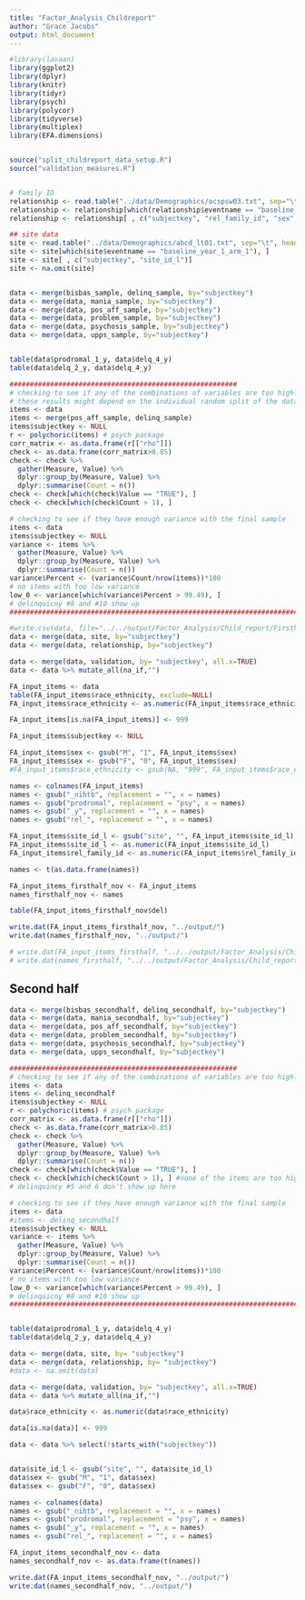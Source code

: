 ```yaml
---
title: "Factor_Analysis_Childreport"
author: "Grace Jacobs"
output: html_document
---
```



```r
#library(lavaan)
library(ggplot2)
library(dplyr)
library(knitr)
library(tidyr)
library(psych)
library(polycor)
library(tidyverse)
library(multiplex)
library(EFA.dimensions)


source("split_childreport_data_setup.R")
source("validation_measures.R")


# family ID
relationship <- read.table("../data/Demographics/acspsw03.txt", sep="\t", header=TRUE)
relationship <- relationship[which(relationship$eventname == "baseline_year_1_arm_1"), ] #11875
relationship <- relationship[ , c("subjectkey", "rel_family_id", "sex", "interview_age", "race_ethnicity")]

## site data 
site <- read.table("../data/Demographics/abcd_lt01.txt", sep="\t", header=TRUE)
site <- site[which(site$eventname == "baseline_year_1_arm_1"), ]
site <- site[ , c("subjectkey", "site_id_l")]
site <- na.omit(site)


data <- merge(bisbas_sample, delinq_sample, by="subjectkey")
data <- merge(data, mania_sample, by="subjectkey")
data <- merge(data, pos_aff_sample, by="subjectkey")
data <- merge(data, problem_sample, by="subjectkey")
data <- merge(data, psychosis_sample, by="subjectkey")
data <- merge(data, upps_sample, by="subjectkey")


table(data$prodromal_1_y, data$delq_4_y)
table(data$delq_2_y, data$delq_4_y)

########################################################
# checking to see if any of the combinations of variables are too highly correlated
# these results might depend on the individual random split of the data
items <- data
items <- merge(pos_aff_sample, delinq_sample)
items$subjectkey <- NULL
r <- polychoric(items) # psych package
corr_matrix <- as.data.frame(r[["rho"]])
check <- as.data.frame(corr_matrix>0.85)
check <- check %>%
  gather(Measure, Value) %>% 
  dplyr::group_by(Measure, Value) %>%         
  dplyr::summarise(Count = n())
check <- check[which(check$Value == "TRUE"), ]
check <- check[which(check$Count > 1), ]

# checking to see if they have enough variance with the final sample
items <- data
items$subjectkey <- NULL
variance <- items %>%
  gather(Measure, Value) %>% 
  dplyr::group_by(Measure, Value) %>%         
  dplyr::summarise(Count = n())
variance$Percent <- (variance$Count/nrow(items))*100
# no items with too low variance
low_0 <- variance[which(variance$Percent > 99.49), ]
# delinquicny #8 and #10 show up
########################################################################

#write.csv(data, file="../../output/Factor_Analysis/Child_report/Firsthalf_child_report_data.csv", row.names = FALSE)
data <- merge(data, site, by="subjectkey")
data <- merge(data, relationship, by="subjectkey")

data <- merge(data, validation, by= "subjectkey", all.x=TRUE)
data <- data %>% mutate_all(na_if,"")

FA_input_items <- data
table(FA_input_items$race_ethnicity, exclude=NULL)
FA_input_items$race_ethnicity <- as.numeric(FA_input_items$race_ethnicity)

FA_input_items[is.na(FA_input_items)] <- 999

FA_input_items$subjectkey <- NULL

FA_input_items$sex <- gsub("M", "1", FA_input_items$sex)
FA_input_items$sex <- gsub("F", "0", FA_input_items$sex)
#FA_input_items$race_ethnicity <- gsub(NA, "999", FA_input_items$race_ethnicity)

names <- colnames(FA_input_items)
names <- gsub("_nihtb", replacement = "", x = names)
names <- gsub("prodromal", replacement = "psy", x = names)
names <- gsub("_y", replacement = "", x = names)
names <- gsub("rel_", replacement = "", x = names)

FA_input_items$site_id_l <- gsub("site", "", FA_input_items$site_id_l)
FA_input_items$site_id_l <- as.numeric(FA_input_items$site_id_l)
FA_input_items$rel_family_id <- as.numeric(FA_input_items$rel_family_id)

names <- t(as.data.frame(names))

FA_input_items_firsthalf_nov <- FA_input_items
names_firsthalf_nov <- names

table(FA_input_items_firsthalf_nov$del)

write.dat(FA_input_items_firsthalf_nov, "../output/")
write.dat(names_firsthalf_nov, "../output/")

# write.dat(FA_input_items_firsthalf, "../../output/Factor_Analysis/Child_report/")
# write.dat(names_firsthalf, "../../output/Factor_Analysis/Child_report/")


```


## Second half

```r

data <- merge(bisbas_secondhalf, delinq_secondhalf, by="subjectkey")
data <- merge(data, mania_secondhalf, by="subjectkey")
data <- merge(data, pos_aff_secondhalf, by="subjectkey")
data <- merge(data, problem_secondhalf, by="subjectkey")
data <- merge(data, psychosis_secondhalf, by="subjectkey")
data <- merge(data, upps_secondhalf, by="subjectkey")

########################################################
# checking to see if any of the combinations of variables are too highly correlated
items <- data
items <- delinq_secondhalf
items$subjectkey <- NULL
r <- polychoric(items) # psych package
corr_matrix <- as.data.frame(r[["rho"]])
check <- as.data.frame(corr_matrix>0.85)
check <- check %>%
  gather(Measure, Value) %>% 
  dplyr::group_by(Measure, Value) %>%         
  dplyr::summarise(Count = n())
check <- check[which(check$Value == "TRUE"), ]
check <- check[which(check$Count > 1), ] #none of the items are too highly correlated
# delinquincy #5 and 6 don't show up here

# checking to see if they have enough variance with the final sample
items <- data
#items <- delinq_secondhalf
items$subjectkey <- NULL
variance <- items %>%
  gather(Measure, Value) %>% 
  dplyr::group_by(Measure, Value) %>%         
  dplyr::summarise(Count = n())
variance$Percent <- (variance$Count/nrow(items))*100
# no items with too low variance
low_0 <- variance[which(variance$Percent > 99.49), ]
# delinquicny #8 and #10 show up
########################################################################


table(data$prodromal_1_y, data$delq_4_y)
table(data$delq_2_y, data$delq_4_y)

data <- merge(data, site, by= "subjectkey")
data <- merge(data, relationship, by= "subjectkey")
#data <- na.omit(data)

data <- merge(data, validation, by= "subjectkey", all.x=TRUE)
data <- data %>% mutate_all(na_if,"")

data$race_ethnicity <- as.numeric(data$race_ethnicity)

data[is.na(data)] <- 999

data <- data %>% select(!starts_with("subjectkey"))


data$site_id_l <- gsub("site", "", data$site_id_l)
data$sex <- gsub("M", "1", data$sex)
data$sex <- gsub("F", "0", data$sex)

names <- colnames(data)
names <- gsub("_nihtb", replacement = "", x = names)
names <- gsub("prodromal", replacement = "psy", x = names)
names <- gsub("_y", replacement = "", x = names)
names <- gsub("rel_", replacement = "", x = names)

FA_input_items_secondhalf_nov <- data
names_secondhalf_nov <- as.data.frame(t(names))

write.dat(FA_input_items_secondhalf_nov, "../output/")
write.dat(names_secondhalf_nov, "../output/")

```






